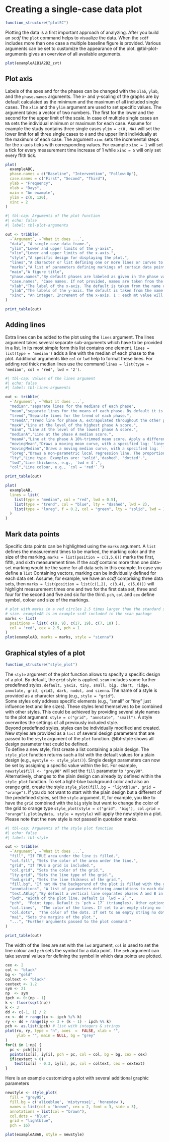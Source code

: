 
# Creating a single-case data plot

```r
function_structure("plotSC")
```

Plotting the data is a first important approach of analyzing. After you build an *scdf* the `plot` command helps to visualize the data. When the `scdf` includes more than one case a multiple baseline figure is provided. Various arguments can be set to customize the appearance of the plot. @tbl-plot-arguments gives an overview of all available arguments.

```r
plot(exampleA1B1A2B2_zvt)
```


## Plot axis

Labels of the axes and for the phases can be changed with the `xlab`, `ylab`, and the `phase.names` arguments. The x- and y-scaling of the graphs are by default calculated as the minimum and the maximum of all included single cases. The `xlim` and the `ylim` argument are used to set specific values. The argument takes a vector of two numbers. The first for the lower and the second for the upper limit of the scale. In case of multiple single cases an `NA` sets the individual minimum or maximum for each case. Assume for example the study contains three single cases `ylim = c(0, NA)` will set the lower limit for all three single cases to `0` and the upper limit individually at the maximum of each case. The argument `xinc` sets the incremental steps for the x-axis ticks with corresponding values. For example `xinc = 1` will set a tick for every measurement time increase of 1 while `xinc = 5` will only set every ffith tick.

```r
plot(
  exampleABC,
  phase.names = c("Baseline", "Intervention", "Follow-Up"),
  case.names = c("First", "Second", "Third"),
  ylab = "Frequency",
  xlab = "Days",
  main = "An example",
  ylim = c(0, 120),
  xinc = 2
)
```


```r
#| tbl-cap: Arguments of the plot function
#| echo: false
#| label: tbl-plot-arguments

out <- tribble(
  ~`Argument`, ~`What it does ...`,
  "data", "A single-case data frame.",
  "ylim","Lower and upper limits of the y-axis",
  "xlim","Lower and upper limits of the x-axis.",
  "style","A specific design for displaying the plot.",
  "lines","A character or list defining one or more lines or curves to be plotted.",
  "marks","A list of parameters defining markings of certain data points.",
  "main","A figure title",
  "phase.names","By default phases are labeled as given in the phase variable. Use this argument to specify different labels: `phase.names = c('Baseline', 'Intervention')`.",
  "case.names", "Case names. If not provided, names are taken from the scdf or left blank if the scdf does not contain case names.",
  "xlab","The label of the x-axis. The default is taken from the name of the measurement variable as provided by the scdf.",
  "ylab","The labels of the y-axis. The default is taken from the name of the dependent variable as provided by the scdf.",
  "xinc", "An integer. Increment of the x-axis. 1 : each mt value will be printed, 2 : every other value, 3 : every third values etc."
)

print_table(out)
```

## Adding lines

Extra lines can be added to the plot using the `lines` argument. The lines argument takes several separate sub-arguments which have to be provided in a list. In its most simple form this list contains one element. `lines = list(type = 'median')` adds a line with the median of each phase to the plot. Additional arguments like `col` or `lwd` help to format these lines. For adding red thick median lines use the command `lines = list(type = 'median', col = 'red', lwd = '2')`.

```r
#| tbl-cap: Values of the lines argument
#| echo: false
#| label: tbl-lines-arguments

out <- tribble(
  ~`Argument`, ~`What it does ...`,
  "median","separate lines for the medians of each phase",
  "mean","separate lines for the means of each phase. By default it is 10%-trimmed. Other trims can be set using a second parameter (e.g., `lines = list(type = 'mean', trim = 0.2)` draws a 20%-trimmed mean line).",
  "trend","Separate lines for the trend of each phase.",
  "trendA","Trend line for phase A, extrapolated throughout the other phases",
  "maxA","Line at the level of the highest phase A score.",
  "minA", "Line at the level of the lowest phase A score.",
  "medianA","Line at the phase A median score.",
  "meanA","Line at the phase A 10%-trimmed mean score. Apply a different trim, by using the additional argument (e.g., `lines = list(type = 'meanA', trim = 0.2)`).",
  "movingMean","Draws a moving mean curve, with a specified lag: `lines = list(type = 'movingMean', lag = 2)`. Default is a lag 1 curve.",
  "movingMedian","Draws a moving median curve, with a specified lag: `lines = list(type = 'movingMedian', lag = 3).` Default is a lag 1 curve.",
  "loreg","Draws a non-parametric local regression line. The proportion of data influencing each data point can be specified using `lines = list(type = 'loreg', f = 0.66)`. The default is 0.5.",
  "lty","Line type. Examples are: 'solid','dashed', 'dotted'.",
  "lwd","Line thickness, e.g., `lwd = 4`.",
  "col","Line colour, e.g., `col = 'red'`.")

print_table(out)

```

```r
plot(
  exampleAB, 
  lines = list(
    list(type = "median", col = "red", lwd = 0.5),
    list(type = "trend", col = "blue", lty = "dashed", lwd = 2),
    list(type = "loreg", f = 0.2, col = "green", lty = "solid", lwd = 1)
  )
)
```

## Mark data points

Specific data points can be highlighted using the `marks` argument. A `list` defines the measurement times to be marked, the marking color and the size of the marking. `marks = list(position = c(1,5,6))` marks the first, fifth, and sixth measurement time. If the _scdf_ contains more than one data-set marking would be the same for all data sets in this example. In case you define a `list` Containing vectors, marking can be individually defined for each data set. Assume, for example, we have an _scdf_ comprising three data sets, then `marks = list(position = list(c(1,2), c(3,4), c(5,6)))` will highlight measurement times one and two for the first data set, three and four for the second and five and six for the third. `pch`, `col` and `cex` define symbol, colour and size of the markings.

```r
# plot with marks in a red circles 2.5 times larger than the standard symbol 
# size. exampleAB is an example scdf included in the scan package
marks <- list(
  positions = list( c(8, 9), c(17, 19), c(7, 18) ), 
  col = 'red', cex = 2.5, pch = 1
)
plot(exampleAB, marks = marks, style = "sienna")
```

## Graphical styles of a plot

```r
function_structure("style_plot")
```

The `style` argument of the plot function allows to specify a specific design of a plot. By default, the `grid` style is applied. `scan` includes some further predefined styles. `default, yaxis, tiny, small, big, chart, ridge, annotate, grid, grid2, dark, nodot, and sienna`. The name of a style is provided as a character string (e.g., `style = "grid"`).  
Some styles only address specific elements (e.g., "small" or "tiny" just influence text  and line sizes). These styles lend themselves to be combined with other styles. This could be achieved by providing several style names to the plot argument: `style = c("grid", "annotate", "small")`. A style overwrites the settings of all previously included style.  
Beyond predefined styles, styles can be individually modified and created. New styles are provided as a `list` of several design parameters that are passed to the `style` argument of the `plot` function. @tbl-style shows all design parameter that could be defined.  
To define a new style, first create a list containing a plain design. The `style_plot` function returns such a list with the default values for a plain design (e.g., `mystyle <- style_plot()`). Single design parameters can now be set by assigning a specific value within the list. For example, `newstyle$fill <- "grey90"` will set the `fill` parameter to `"grey90"`. Alternatively, changes to the plain design can already by defined within the `style_plot` function. To set a light-blue background color and also an orange grid, create the style `style_plot(fill.bg = "lightblue", grid = "orange")`.
If you do not want to start with the plain design but a different of the predefined styles, set the `style` argument. If, for example, you like to have the `grid` combined with the `big` style but want to change the color of the grid to orange type `style_plot(style = c("grid", "big"), col.grid = "orange")`. `plot(mydata, style = mystyle)` will apply the new style in a plot. Please note that the new style is not passed in quotation marks.  

```r
#| tbl-cap: Arguments of the style plot function
#| echo: false
#| label: tbl-style

out <- tribble(
  ~`Argument`, ~`What it does ...`,
  "fill", "If TRUE area under the line is filled.", 
  "col.fill", "Sets the color of the area under the line.",
  "grid", "If TRUE a grid is included.",
  "col.grid", "Sets the color of the grid.",
  "lty.grid", "Sets the line type of the grid.",
  "lwd.grid", "Sets the line thikness of the grid.",
  "fill.bg", "If not NA the backgorund of the plot is filled with the given color. If multiple colours are provided, the colours change with phases (e.g., `fill.bg = c('aliceblue', 'mistyrose1', 'honeydew')`",
  "annotations", "A list of parameters defining annotations to each data point. This adds the score of each MT to your plot. `'pos'` Position of the annotations: 1 = below, 2 = left, 3 = above, 4 = right. `'col'` Color of the annotations. `'cex'` Size of the annotations. `'round'` rounds the values to the specified decimal. `annotations = list(pos = 3, col = 'brown', round = 1)` adds scores rounded to one decimal above the data point in brown color to the plot.",
  "text.ABlag","By default a vertical line separates phases A and B in the plot. Alternatively, you could print a character string between the two phases using this argument: `text.ABlag = 'Start'`.",
  "lwd", "Width of the plot line. Default is `lwd = 2`.",
  "pch",  "Point type. Default is `pch = 17` (triangles). Other options are for example: 16 (filled circles) or 'A' (uses the letter A).",
  "col.lines",  "The color of the lines. If set to an empty string no lines are drawn.",
  "col.dots",  "The color of the dots. If set to an empty string no dots are drawn.",
  "mai", "Sets the margins of the plot.",
  "...", "Further arguments passed to the plot command."
)

print_table(out)
```

The width of the lines are set with the `lwd` argument, `col` is used to set the line colour and `pch` sets the symbol for a data point.
The `pch` argument can take several values for defining the symbol in which data points are plotted.

```r

cex <- 2
col <- "black"
bg <- "gold"
coltext <- "black"
cextext <- 1.2
sym <- 21
np  <- sym
ipch <- 0:(np - 1)
k <- floor(sqrt(np))
k <- 3
dd <- c(-1, 1) / 2
rx <- dd + range(ix <- ipch %/% k)
ry <- dd + range(iy <- 3 + (k - 1) - ipch %% k)
pch <- as.list(ipch) # list with integers & strings
plot(rx, ry, type = "n", axes  =  FALSE, xlab = "", 
     ylab = "", main = NULL, bg = "grey"
)
for(i in 1:np) {
  pc <- pch[[i]]
  points(ix[i], iy[i], pch = pc, col = col, bg = bg, cex = cex)
  if(cextext > 0)
    text(ix[i] - 0.3, iy[i], pc, col = coltext, cex = cextext)
}

```

Here is an example customizing a plot with several additional graphic parameters

```r
newstyle <- style_plot(
  fill = "grey95",
  fill.bg = c('aliceblue', 'mistyrose1', 'honeydew'),
  names = list(col = "brown", cex = 2, font = 3, side = 3),
  annotations = list(col = "brown"),
  col.dots = "blue",
  grid = "lightblue", 
  pch = 16)

plot(exampleABAB, style = newstyle)
```

